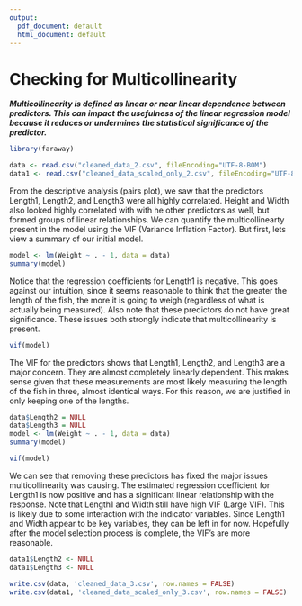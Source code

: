 ```yaml
---
output:
  pdf_document: default
  html_document: default
---
```

# Checking for Multicollinearity 

_**Multicollinearity  is defined as linear or near linear dependence between predictors. This can impact the usefulness of the linear regression model because it reduces or undermines the statistical significance of the predictor.**_

```r
library(faraway)

data <- read.csv("cleaned_data_2.csv", fileEncoding="UTF-8-BOM")
data1 <- read.csv("cleaned_data_scaled_only_2.csv", fileEncoding="UTF-8-BOM")

```

From the descriptive analysis (pairs plot), we saw that the predictors Length1, Length2, and Length3 were all highly correlated. Height and Width also looked highly correlated with with he other predictors as well, but formed groups of linear relationships. We can quantify the multicollinearty present in the model using the VIF (Variance Inflation Factor). But first, lets view a summary of our initial model.

```r


model <- lm(Weight ~ . - 1, data = data)
summary(model)

```

Notice that the regression coefficients for Length1 is negative. This goes against our intuition, since it seems reasonable to think that the greater the length of the fish, the more it is going to weigh (regardless of what is actually being measured). Also note that these predictors do not have great significance. These issues both strongly indicate that multicollinearity is present.

```r

vif(model)

```

The VIF for the predictors shows that Length1, Length2, and Length3 are a major concern. They are almost completely linearly dependent. This makes sense given that these measurements are most likely measuring the length of the fish in three, almost identical ways. For this reason, we are justified in only keeping one of the lengths. 

```r

data$Length2 = NULL
data$Length3 = NULL
model <- lm(Weight ~ . - 1, data = data)
summary(model)

vif(model)

```

We can see that removing these predictors has fixed the major issues multicollinearity was causing. The estimated regression coefficient for Length1 is now positive and has a significant linear relationship with the response. Note that Length1 and Width still have high VIF (Large VIF). This is likely due to some interaction with the indicator variables. Since Length1 and Width appear to be key variables, they can be left in for now. Hopefully after the model selection process is complete, the VIF's are more reasonable.


```r

data1$Length2 <- NULL
data1$Length3 <- NULL

write.csv(data, 'cleaned_data_3.csv', row.names = FALSE)
write.csv(data1, 'cleaned_data_scaled_only_3.csv', row.names = FALSE)
```
